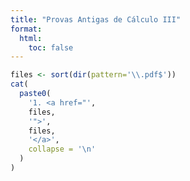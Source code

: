 ```yaml
---
title: "Provas Antigas de Cálculo III"
format:
  html:
    toc: false
---
```


```r
files <- sort(dir(pattern='\\.pdf$'))
cat(
  paste0(
    '1. <a href="',
    files,
    '">',
    files,
    '</a>',
    collapse = '\n'
  )
)
```